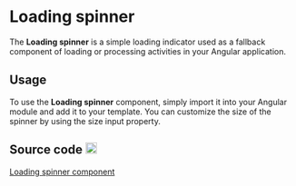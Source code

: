 
<style>
  {`
    .github-icon {
      margin-left: 0.25rem;
    }
  `}
</style>

# Loading spinner

The <strong>Loading spinner</strong> is a simple loading indicator used 
as a fallback component of loading or processing activities in your Angular application.

<Meta of={PaginatorStories} />

<Canvas of={PaginatorStories.Primary} />

<Controls />

## Usage

To use the <strong>Loading spinner</strong> component, simply import it into your Angular 
module and add it to your template. You can customize the size of the 
spinner by using the size input property.

## Source code <img className="github-icon" src={GithubIcon} alt="github" width="20"/>

[Loading spinner component](https://github.com/histefanov/accedia-angular-components/tree/main/projects/accedia-angular-components/src/lib/components/loading-spinner)
